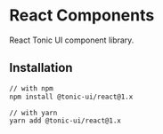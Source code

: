 # React Components

React Tonic UI component library.

## Installation

```bash
// with npm
npm install @tonic-ui/react@1.x

// with yarn
yarn add @tonic-ui/react@1.x
```
